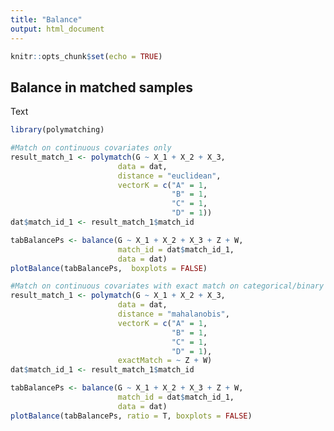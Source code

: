 ```yaml
---
title: "Balance"
output: html_document
---
```


```r
knitr::opts_chunk$set(echo = TRUE)
```

## Balance in matched samples

Text
```r
library(polymatching)

#Match on continuous covariates only
result_match_1 <- polymatch(G ~ X_1 + X_2 + X_3, 
                        data = dat,
                        distance = "euclidean",
                        vectorK = c("A" = 1, 
                                    "B" = 1,
                                    "C" = 1,
                                    "D" = 1))
dat$match_id_1 <- result_match_1$match_id

tabBalancePs <- balance(G ~ X_1 + X_2 + X_3 + Z + W,
                        match_id = dat$match_id_1, 
                        data = dat)
plotBalance(tabBalancePs,  boxplots = FALSE)

#Match on continuous covariates with exact match on categorical/binary variables
result_match_1 <- polymatch(G ~ X_1 + X_2 + X_3, 
                        data = dat,
                        distance = "mahalanobis",
                        vectorK = c("A" = 1, 
                                    "B" = 1,
                                    "C" = 1,
                                    "D" = 1),
                        exactMatch = ~ Z + W)
dat$match_id_1 <- result_match_1$match_id

tabBalancePs <- balance(G ~ X_1 + X_2 + X_3 + Z + W,
                        match_id = dat$match_id_1, 
                        data = dat)
plotBalance(tabBalancePs, ratio = T, boxplots = FALSE)
```